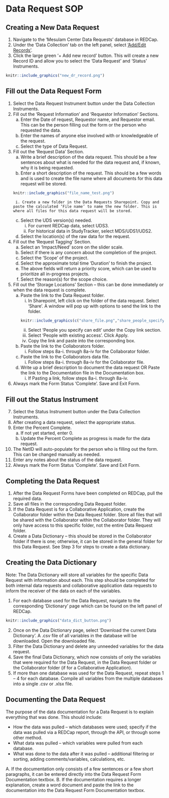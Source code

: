 # Data Request SOP 

## Creating a New Data Request 

1. Navigate to the ‘Mesulam Center Data Requests’ database in REDCap.
2. Under the ‘Data Collection’ tab on the left panel, select [‘Add/Edit Records’](https://redcap.nubic.northwestern.edu/redcap/redcap_v13.1.25/DataEntry/record_home.php?pid=7662).
3. Click the large green ‘+ Add new record’ button. This will create a new Record ID and allow you to select the ‘Data Request’ and ‘Status’ Instruments. 
```r
knitr::include_graphics("new_dr_record.png")
```

## Fill out the Data Request Form

1. Select the Data Request Instrument button under the Data Collection Instruments. 
2. Fill out the ‘Request Information’ and ‘Requestor Information’ Sections.
    a. Enter the Date of request, Requestor name, and Requestor email. This can be the person filling out the form or the person who requested the data. 
    b. Enter the names of anyone else involved with or knowledgeable of the request.
    c. Select the type of Data Request.
3. Fill out the ‘Request Data’ Section. 
    a. Write a brief description of the data request. This should be a few sentences about what is needed for the data request and, if known, why it is being requested.
    b. Enter a short description of the request. This should be a few words and is used to create the file name where all documents for this data request will be stored. 
```r
knitr::include_graphics("file_name_test.png")
```
        i. Create a new folder in the Data Requests Sharepoint. Copy and paste the calculated ‘File name’ to name the new folder. This is where all files for this data request will be stored. 
    c. Select the UDS version(s) needed. 
        i. For current REDCap data, select UDS3. 
        ii. For historical data in StudyTracker, select MDS/UDS1/UDS2.
    d. Select the location(s) of the raw data for the request.
4. Fill out the ‘Request Tagging’ Section. 
    a. Select an ‘Impact/Need’ score on the slider scale. 
    b. Select if there is any concern about the completion of the project.
    c. Select the ‘Scope’ of the project. 
    d. Select the approximate total time ‘Duration’ to finish the project. 
    e. The above fields will return a priority score, which can be used to prioritize all in-progress projects. 
    f. Select the reason(s) for the scope choice.
5. Fill out the ‘Storage Locations’ Section – this can be done immediately or when the data request is complete. 
    a. Paste the link to the Data Request folder. 
        i. In Sharepoint, left click on the folder of the data request. Select ‘Share’. A window will pop up with options to send the link to the folder.  
```r
knitr::include_graphics(c("share_file.png","share_people_specify.png","share_existing_access.png"))
```
        ii. Select ‘People you specify can edit’ under the Copy link section. 
        iii. Select ‘People with existing access’. Click Apply. 
        iv.	Copy the link and paste into the corresponding box.  
    b. Paste the link to the Collaborators folder.
        i. Follow steps 8a-i. through 8a-iv for the Collaborator folder.
    c. Paste the link to the Collaborators data file.
        i. Follow steps 8a-i. through 8a-iv for the Collaborator file.
    d. Write up a brief description to document the data request OR Paste the link to the Documentation file in the Documentation box. 
        i. If Pasting a link, follow steps 8a-i. through 8a-iv.
6. Always mark the Form Status ‘Complete’. Save and Exit Form.

## Fill out the Status Instrument 
7. Select the Status Instrument button under the Data Collection Instruments. 
8. After creating a data request, select the appropriate status. 
9. Enter the Percent Complete.
    a. If not yet started, enter 0. 
    b. Update the Percent Complete as progress is made for the data request. 
10. The NetID will auto-populate for the person who is filling out the form. This can be changed manually as needed.
11.	Enter any notes about the status of the data request.
12.	Always mark the Form Status ‘Complete’. Save and Exit Form.


## Completing the Data Request
1. After the Data Request Forms have been completed on REDCap, pull the required data. 
2. Save all files in the corresponding Data Request folder. 
3. If the Data Request is for a Collaborative Application, create the Collaborator folder within the Data Request folder. Store all files that will be shared with the Collaborator within the Collaborator folder. They will only have access to this specific folder, not the entire Data Request folder. 
4. Create a Data Dictionary – this should be stored in the Collaborator folder if there is one; otherwise, it can be stored in the general folder for this Data Request. See Step 3 for steps to create a data dictionary. 


## Creating the Data Dictionary
Note: The Data Dictionary will store all variables for the specific Data Request with information about each. This step should be completed for both internal data requests and collaborative application data requests to inform the receiver of the data on each of the variables. 

1. For each database used for the Data Request, navigate to the corresponding ‘Dictionary’ page which can be found on the left panel of REDCap.
```r
knitr::include_graphics("data_dict_button.png")
```
2. Once on the Data Dictionary page, select ‘Download the current Data Dictionary’. A .csv file of all variables in the database will be downloaded. Open the downloaded file.  
3. Filter the Data Dictionary and delete any unneeded variables for the data request. 
4. Save the final Data Dictionary, which now consists of only the variables that were required for the Data Request, in the Data Request folder or the Collaborator folder (if for a Collaborative Application). 
5. If more than one database was used for the Data Request, repeat steps 1 – 4 for each database. Compile all variables from the multiple databases into a single .csv or .xlsx file. 


## Documenting the Data Request
The purpose of the data documentation for a Data Request is to explain everything that was done. This should include:

* How the data was pulled – which databases were used; specify if the data was pulled via a REDCap report, through the API, or through some other method.
* What data was pulled – which variables were pulled from each database.
* What was done to the data after it was pulled – additional filtering or sorting, adding comments/variables, calculations, etc.

A. If the documentation only consists of a few sentences or a few short paragraphs, it can be entered directly into the Data Request Form Documentation textbox.
B. If the documentation requires a longer explanation, create a word document and paste the link to the documentation into the Data Request Form Documentation textbox. 














